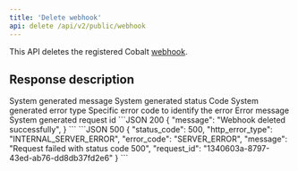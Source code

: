 ```yaml
---
title: 'Delete webhook'
api: delete /api/v2/public/webhook
---
```


This API deletes the registered Cobalt [webhook](https://app.gocobalt.io/webhooks). 

## Response description

<Tabs>
  <Tab title="200">
    <ResponseField name="message" type="string">
     System generated message
    </ResponseField>
  </Tab>
  <Tab title="500">
    <ResponseField name="status_code" type="integer">
    System generated status Code
    </ResponseField>
    <ResponseField name="http_error_type" type="string">
    System generated error type
    </ResponseField>
    <ResponseField name="error_code" type="string">
    Specific error code to identify the error
    </ResponseField>
    <ResponseField name="message" type="string">
    Error message
    </ResponseField>
    <ResponseField name="request_id" type="string">
    System generated request id
    </ResponseField>
  </Tab>
</Tabs>

<ResponseExample>
```JSON 200
{
    "message": "Webhook deleted successfully",
}
```
```JSON 500
{
    "status_code": 500,
    "http_error_type": "INTERNAL_SERVER_ERROR",
    "error_code": "SERVER_ERROR",
    "message": "Request failed with status code 500",
    "request_id": "1340603a-8797-43ed-ab76-dd8db37fd2e6"
}
```
</ ResponseExample>
